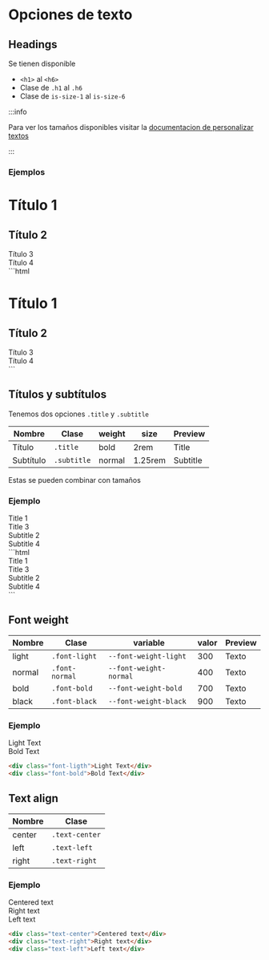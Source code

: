 
# Opciones de texto

## Headings

Se tienen disponible

- `<h1>` al `<h6>`
- Clase de `.h1` al `.h6`
- Clase de `is-size-1` al `is-size-6`

:::info

Para ver los tamaños disponibles visitar la [documentacion de personalizar textos](../customize/text)

:::

### Ejemplos

<PreviewCode>
  <h1>Título 1</h1>
  <h2>Título 2</h2>
  <div className="h3">Título 3</div>
  <div className="is-size-4">Título 4</div>
</PreviewCode>
```html
<h1>Título 1</h1>
<h2>Título 2</h2>
<div class="h3">Título 3</div>
<div class="is-size-4">Título 4</div>
```

## Títulos y subtítulos

Tenemos dos opciones `.title` y `.subtitle`

| Nombre    | Clase       | weight | size    | Preview                                                             |
| --------- | ----------- | ------ | ------- | ------------------------------------------------------------------- |
| Título    | `.title`    | bold   | 2rem    | <PreviewCode><div className="title">Title</div></PreviewCode>       |
| Subtítulo | `.subtitle` | normal | 1.25rem | <PreviewCode><div className="subtitle">Subtitle</div></PreviewCode> |

Estas se pueden combinar con tamaños

### Ejemplo

<PreviewCode>
  <div className="title is-1">Title 1</div>
  <div className="title is-3">Title 3</div>

  <div className="subtitle is-2">Subtitle 2</div>
  <div className="subtitle is-4">Subtitle 4</div>
</PreviewCode>
```html
<div class="title is-1">Title 1</div>
<div class="title is-3">Title 3</div>

<div class="subtitle is-2">Subtitle 2</div>
<div class="subtitle is-4">Subtitle 4</div>
```

## Font weight

| Nombre | Clase          | variable               | valor | Preview                                                             |
| ------ | -------------- | ---------------------- | ----- | ------------------------------------------------------------------- |
| light  | `.font-light`  | `--font-weight-light`  | 300   | <PreviewCode><div className='font-light'>Texto</div></PreviewCode>  |
| normal | `.font-normal` | `--font-weight-normal` | 400   | <PreviewCode><div className='font-normal'>Texto</div></PreviewCode> |
| bold   | `.font-bold`   | `--font-weight-bold`   | 700   | <PreviewCode><div className='font-bold'>Texto</div></PreviewCode>   |
| black  | `.font-black`  | `--font-weight-black`  | 900   | <PreviewCode><div className='font-black'>Texto</div></PreviewCode>  |

### Ejemplo

<PreviewCode>
  <div className="font-ligth">Light Text</div>
  <div className="font-bold">Bold Text</div>
</PreviewCode>

```html
<div class="font-ligth">Light Text</div>
<div class="font-bold">Bold Text</div>
```

## Text align

| Nombre | Clase          |
| ------ | -------------- |
| center | `.text-center` |
| left   | `.text-left`   |
| right  | `.text-right`  |

### Ejemplo

<PreviewCode>
  <div className="text-center">Centered text</div>
  <div className="text-right">Right text</div>
  <div className="text-left">Left text</div>
</PreviewCode>

```html
<div class="text-center">Centered text</div>
<div class="text-right">Right text</div>
<div class="text-left">Left text</div>
```
